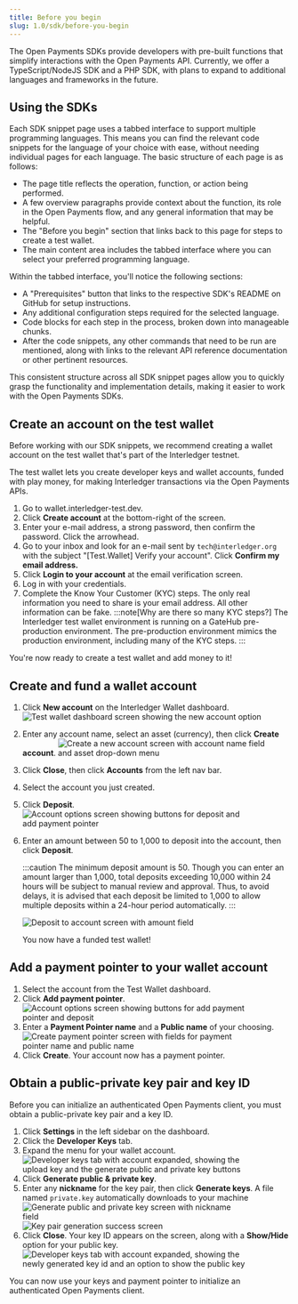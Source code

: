 ```yaml
---
title: Before you begin
slug: 1.0/sdk/before-you-begin
---
```



The Open Payments SDKs provide developers with pre-built functions that simplify interactions with the Open Payments API. Currently, we offer a <LinkOut href="https://github.com/interledger/open-payments/tree/main/packages/open-payments">TypeScript/NodeJS SDK</LinkOut> and a <LinkOut href="https://github.com/interledger/open-payments-php">PHP SDK</LinkOut>, with plans to expand to additional languages and frameworks in the future.

## Using the SDKs

Each SDK snippet page uses a tabbed interface to support multiple programming languages. This means you can find the relevant code snippets for the language of your choice with ease, without needing individual pages for each language. The basic structure of each page is as follows:

* The page title reflects the operation, function, or action being performed.
* A few overview paragraphs provide context about the function, its role in the Open Payments flow, and any general information that may be helpful.
* The "Before you begin" section that links back to this page for steps to create a test wallet.
* The main content area includes the tabbed interface where you can select your preferred programming language.

Within the tabbed interface, you'll notice the following sections:

* A "Prerequisites" button that links to the respective SDK's README on GitHub for setup instructions.
* Any additional configuration steps required for the selected language.
* Code blocks for each step in the process, broken down into manageable chunks.
* After the code snippets, any other commands that need to be run are mentioned, along with links to the relevant API reference documentation or other pertinent resources.

This consistent structure across all SDK snippet pages allow you to quickly grasp the functionality and implementation details, making it easier to work with the Open Payments SDKs.

## Create an account on the test wallet

Before working with our SDK snippets, we recommend creating a wallet account on the <LinkOut href="https://wallet.interledger-test.dev/">test wallet</LinkOut> that's part of the Interledger testnet.

The test wallet lets you create developer keys and wallet accounts, funded with play money, for making Interledger transactions via the Open Payments APIs.

1. Go to <LinkOut href="https://wallet.interledger-test.dev">wallet.interledger-test.dev</LinkOut>.
2. Click **Create account** at the bottom-right of the screen.
3. Enter your e-mail address, a strong password, then confirm the password. Click the arrowhead.
4. Go to your inbox and look for an e-mail sent by `tech@interledger.org` with the subject "\[Test.Wallet] Verify your account". Click **Confirm my email address.**
5. Click **Login to your account** at the email verification screen.
6. Log in with your credentials.
7. Complete the Know Your Customer (KYC) steps. The only real information you need to share is your email address. All other information can be fake.
   :::note\[Why are there so many KYC steps?]
   The Interledger test wallet environment is running on a GateHub pre-production environment. The pre-production environment mimics the production environment, including many of the <LinkOut href="https://support.gatehub.net/hc/en-us/articles/360021131234-KYC-requirements-for-account-verification">KYC steps</LinkOut>.
   :::

You're now ready to create a test wallet and add money to it!

## Create and fund a wallet account

1. Click **New account** on the Interledger Wallet dashboard.
   <img src="/img/snippets/1.0/tw-dashboard.png" alt="Test wallet dashboard screen showing the new account option" class="img-outline" style="max-width:500px" />
2. Enter any account name, select an asset (currency), then click **Create account**.
   <img src="/img/snippets/1.0/tw-create-acct.png" alt="Create a new account screen with account name field and asset drop-down menu" class="img-outline" style="max-width:400px" />
3. Click **Close**, then click **Accounts** from the left nav bar.
4. Select the account you just created.
5. Click **Deposit**.
   <img src="/img/snippets/1.0/tw-acct-options.png" alt="Account options screen showing buttons for deposit and add payment pointer" class="img-outline" style="max-width:400px" />
6. Enter an amount between 50 to 1,000 to deposit into the account, then click **Deposit**.

   :::caution
   The minimum deposit amount is 50. Though you can enter an amount larger than 1,000, total deposits exceeding 10,000 within 24 hours will be subject to manual review and approval. Thus, to avoid delays, it is advised that each deposit be limited to 1,000 to allow multiple deposits within a 24-hour period automatically.
   :::

   <img src="/img/snippets/1.0/tw-deposit.png" alt="Deposit to account screen with amount field" class="img-outline" style="max-width:400px" />

   You now have a funded test wallet!

## Add a payment pointer to your wallet account

1. Select the account from the Test Wallet dashboard.
2. Click **Add payment pointer**.
   <img src="/img/snippets/1.0/tw-acct-options.png" alt="Account options screen showing buttons for add payment pointer and deposit" class="img-outline" style="max-width:400px" />
3. Enter a **Payment Pointer name** and a **Public name** of your choosing.
   <img src="/img/snippets/1.0/tw-create-payment-pointer.png" alt="Create payment pointer screen with fields for payment pointer name and public name" class="img-outline" style="max-width:400px" />
4. Click **Create**. Your account now has a payment pointer.

## Obtain a public-private key pair and key ID

Before you can initialize an authenticated Open Payments client, you must obtain a public-private key pair and a key ID.

1. Click **Settings** in the left sidebar on the dashboard.
2. Click the **Developer Keys** tab.
3. Expand the menu for your wallet account.
   <img src="/img/snippets/1.0/tw-dev-keys-tab.png" alt="Developer keys tab with account expanded, showing the upload key and the generate public and private key buttons" class="img-outline" style="max-width:400px" />
4. Click **Generate public & private key**.
5. Enter any **nickname** for the key pair, then click **Generate keys**. A file named `private.key` automatically downloads to your machine
   <img src="/img/snippets/1.0/tw-generate-key-pair.png" alt="Generate public and private key screen with nickname field" class="img-outline" style="max-width:400px" />
   <img src="/img/snippets/1.0/tw-key-pair-success.png" alt="Key pair generation success screen" class="img-outline" style="max-width:400px" />
6. Click **Close**. Your key ID appears on the screen, along with a **Show/Hide** option for your public key.
   <img src="/img/snippets/1.0/tw-key-id.png" alt="Developer keys tab with account expanded, showing the newly generated key id and an option to show the public key" class="img-outline" style="max-width:400px" />

You can now use your keys and payment pointer to initialize an authenticated Open Payments client.
